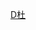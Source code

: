 {{Navbox
| name  = 杜聿明家系
| title = 杜聿明家系
| state = collapsed
| list1 =
<center>
{{familytree/start | style=font-size: 90%;}}
{{familytree|||||||||DWG|y|WMS|||||||||||||||||||||||||||DWG=杜为高|WMS=待考证}}

{{familytree||||||||||,|-|^|-|.||||||||||||||||||||||||||||}}

{{familytree|||||||||DLF||DLK|y|GLT|||||||||||||||||||||||DLF=杜良辅|DLK=杜良奎|GLT=高兰庭}}

{{familytree||||||||||||||,|-|^|-|.||||||||||||||||||||||||}}

{{familytree|||||||||||||DYD||DYM|y|CXQ|||||||||||||||||||DYD=[[杜聿德]]|DYM=[[杜聿明]]|CXQ=曹秀清}}

{{familytree||||||||,|-|-|-|v|-|-|-|-|-|-|-|+|-|-|-|-|-|-|-|v|-|-|-|v|-|-|-|-|-|-|.|||||}}

{{familytree|||YZN|y|DZL||DZY|~|XBS||DZI|~|DTC||DZR||DZO|~|WGH||DZA|YZN=[[杨振宁]]|DZL=[[杜致礼]]|DZY=杜致义|XBS=徐炳森|DZI=杜致廉|DTC=邓天才|DZR=杜致仁|DZO=杜致勇|WGH=王贵华|DZA=杜致严}}

{{familytree||,|-|-|-|+|-|-|-|.||||||||||||||||||||||||||||||||}}

{{familytree|YGN||YGY||YYL|||||||||||||||||||||||||||||||YGN=杨光诺|YGY=杨光宇|YYL=杨又礼}}

{{familytree/end}}
|below = [[杜聿明]]有4个姐姐，1个妹妹。
}}</center><noinclude>

[[Category:中国家族模板|D杜]]
</noinclude>
